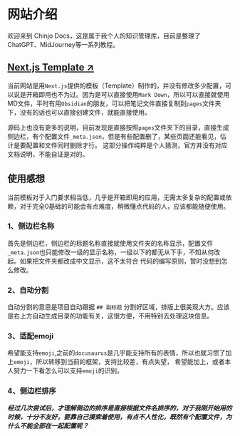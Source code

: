 # 网站介绍
 
欢迎来到 Chinjo Docs，这是属于我个人的知识管理库，目前是整理了ChatGPT、MidJourney等一系列教程。

## [Next.js Template ↗](https://nextra.site)

当前网站是用`Next.js`提供的模板（Template）制作的，并没有修改多少配置，可以说是开箱即用也不为过。因为是可以直接使用`Mark Down`，所以可以直接就使用
MD文件，平时有用`Obsidian`的朋友，可以把笔记文件直接复制到`pages`文件夹下，没有的话也可以直接创建文件，就能直接使用。

源码上也没有更多的说明，目前发现是直接按照`pages`文件夹下的目录，直接生成侧边栏，有个配置文件`_meta.json`，但是有些配置删了，某些页面还能看见，估计是要配置和文件同时删除才行。
这部分操作纯粹是个人猜测，官方并没有对应文档说明，不能自证是对的。

## 使用感想

当前模板对于入门要求相当低，几乎是开箱即用的应用，无需太多复杂的配置或依赖，对于完全0基础的可能会有点难度，稍微懂点代码的人，应该都能随便使用。

### 1、侧边栏名称
首先是侧边栏，侧边栏的标题名称直接就使用文件夹的名称显示，配置文件`_meta.json`也只能修改一级的显示名称，一级以下的都无从下手，不知从何改起。如果把文件夹都改成中文显示，这不太符合
代码的编写原则，暂时没想到怎么修改。

### 2、自动分割
自动分割的意思是项目自动跟据 `## 副标题` 分割好区域，排版上很美观大方。应该是右上方自动生成目录的功能有关，这很方便，不用特别去处理这块信息。

### 3、适配emoji

希望能支持`emoji`,之前的`docusaurus`是几乎能支持所有的表情，所以也就习惯了加上`emoji`，所以转移到当前的框架，支持比较差，有点失望，
希望能加上，或者本人努力一下看怎么可以支持`emoji`的识别。

### 4、侧边栏排序

***经过几次尝试后，才理解侧边的排序是直接根据文件名排序的，对于我刚开始用的时候，十分不友好，要靠自己摸索着使用，有点不人性化，既然有个配置文件，为什么不能全部在一起配置呢？***